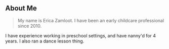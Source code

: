## About Me

> My name is Erica Zamloot. I have been an early childcare professional since 2010.

I have experience working in preschool settings, and have nanny'd for 4 years. I also ran a dance lesson thing.
